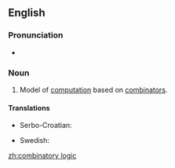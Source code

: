 ==English==
{{rfc-auto}}
{{wikipedia}}

=== Pronunciation ===
* {{audio|en-us-combinatory logic.ogg|Audio (US)}}

===Noun===
{{en-noun|-}}

# {{computer science}} Model of [[computation]] based on [[combinator]]s.

====Translations====
{{trans-top|model of computation}}
* Serbo-Croatian: {{t|sh|kombinatorna logika|f}}
{{trans-mid}}
* Swedish: {{t-|sv|kombinatorisk logik}}
{{trans-bottom}}

[[zh:combinatory logic]]